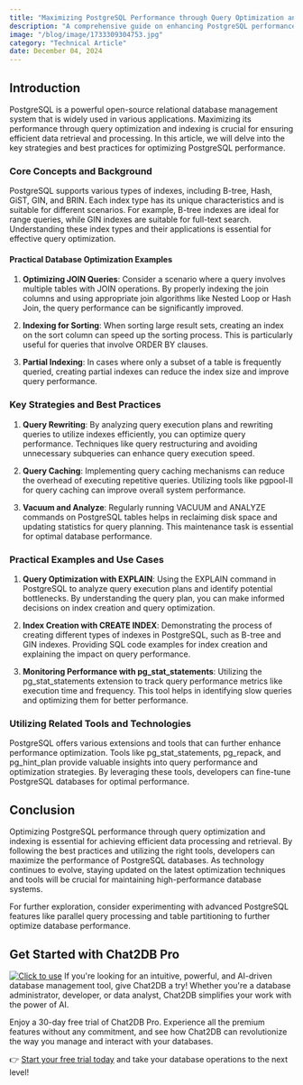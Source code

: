 ```yaml
---
title: "Maximizing PostgreSQL Performance through Query Optimization and Indexing"
description: "A comprehensive guide on enhancing PostgreSQL performance by optimizing queries and utilizing indexing effectively."
image: "/blog/image/1733309304753.jpg"
category: "Technical Article"
date: December 04, 2024
---
```


## Introduction
PostgreSQL is a powerful open-source relational database management system that is widely used in various applications. Maximizing its performance through query optimization and indexing is crucial for ensuring efficient data retrieval and processing. In this article, we will delve into the key strategies and best practices for optimizing PostgreSQL performance.

### Core Concepts and Background
PostgreSQL supports various types of indexes, including B-tree, Hash, GiST, GIN, and BRIN. Each index type has its unique characteristics and is suitable for different scenarios. For example, B-tree indexes are ideal for range queries, while GIN indexes are suitable for full-text search. Understanding these index types and their applications is essential for effective query optimization.

#### Practical Database Optimization Examples
1. **Optimizing JOIN Queries**: Consider a scenario where a query involves multiple tables with JOIN operations. By properly indexing the join columns and using appropriate join algorithms like Nested Loop or Hash Join, the query performance can be significantly improved.

2. **Indexing for Sorting**: When sorting large result sets, creating an index on the sort column can speed up the sorting process. This is particularly useful for queries that involve ORDER BY clauses.

3. **Partial Indexing**: In cases where only a subset of a table is frequently queried, creating partial indexes can reduce the index size and improve query performance.

### Key Strategies and Best Practices
1. **Query Rewriting**: By analyzing query execution plans and rewriting queries to utilize indexes efficiently, you can optimize query performance. Techniques like query restructuring and avoiding unnecessary subqueries can enhance query execution speed.

2. **Query Caching**: Implementing query caching mechanisms can reduce the overhead of executing repetitive queries. Utilizing tools like pgpool-II for query caching can improve overall system performance.

3. **Vacuum and Analyze**: Regularly running VACUUM and ANALYZE commands on PostgreSQL tables helps in reclaiming disk space and updating statistics for query planning. This maintenance task is essential for optimal database performance.

### Practical Examples and Use Cases
1. **Query Optimization with EXPLAIN**: Using the EXPLAIN command in PostgreSQL to analyze query execution plans and identify potential bottlenecks. By understanding the query plan, you can make informed decisions on index creation and query optimization.

2. **Index Creation with CREATE INDEX**: Demonstrating the process of creating different types of indexes in PostgreSQL, such as B-tree and GIN indexes. Providing SQL code examples for index creation and explaining the impact on query performance.

3. **Monitoring Performance with pg_stat_statements**: Utilizing the pg_stat_statements extension to track query performance metrics like execution time and frequency. This tool helps in identifying slow queries and optimizing them for better performance.

### Utilizing Related Tools and Technologies
PostgreSQL offers various extensions and tools that can further enhance performance optimization. Tools like pg_stat_statements, pg_repack, and pg_hint_plan provide valuable insights into query performance and optimization strategies. By leveraging these tools, developers can fine-tune PostgreSQL databases for optimal performance.

## Conclusion
Optimizing PostgreSQL performance through query optimization and indexing is essential for achieving efficient data processing and retrieval. By following the best practices and utilizing the right tools, developers can maximize the performance of PostgreSQL databases. As technology continues to evolve, staying updated on the latest optimization techniques and tools will be crucial for maintaining high-performance database systems.

For further exploration, consider experimenting with advanced PostgreSQL features like parallel query processing and table partitioning to further optimize database performance.

## Get Started with Chat2DB Pro

[![Click to use](/image/blog/bg/chat2db.jpg)](https://app.chat2db-ai.com/)
If you're looking for an intuitive, powerful, and AI-driven database management tool, give Chat2DB a try! Whether you're a database administrator, developer, or data analyst, Chat2DB simplifies your work with the power of AI.

Enjoy a 30-day free trial of Chat2DB Pro. Experience all the premium features without any commitment, and see how Chat2DB can revolutionize the way you manage and interact with your databases.

👉 [Start your free trial today](https://chat2db.ai/pricing) and take your database operations to the next level!

